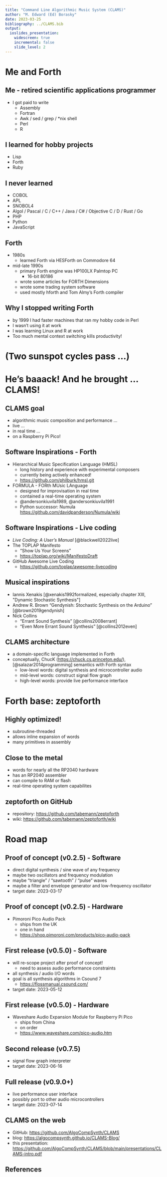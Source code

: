 ```yaml
---
title: "Command Line Algorithmic Music System (CLAMS)"
author: "M. Edward (Ed) Borasky"
date: 2023-03-25
bibliography: ../CLAMS.bib
output:
  ioslides_presentation:
    widescreen: true
    incremental: false
    slide_level: 2
---
```


# Me and Forth

## Me - retired scientific applications programmer
- I got paid to write
    - Assembly
    - Fortran
    - Awk / sed / grep / *nix shell
    - Perl
    - R

## I learned for hobby projects
- Lisp
- Forth
- Ruby
  
## I never learned
- COBOL
- APL
- SNOBOL4
- Algol / Pascal / C / C++ / Java / C# / Objective C / D / Rust / Go
- PHP
- Python
- JavaScript

## Forth
- 1980s 
    - learned Forth via HESForth on Commodore 64
- mid-late 1990s
    - primary Forth engine was HP100LX Palmtop PC
        - 16-bit 80186
    - wrote some articles for FORTH Dimensions
    - wrote some trading system software
    - used mostly hforth and Tom Almy's Forth compiler

## Why I stopped writing Forth
- by 1999 I had faster machines that ran my hobby code in Perl
- I wasn't using it at work
- I was learning Linux and R at work
- Too much mental context switching kills productivity!

# (Two sunspot cycles pass ...)

# He's baaack! And he brought ... CLAMS!

## CLAMS goal
- algorithmic music composition and performance ...
- live ...
- in real time ...
- on a Raspberry Pi Pico!

## Software Inspirations - Forth
- Hierarchical Music Specification Language (HMSL)
    - long history and experience with experimental composers
    - currently being actively enhanced!
    - <https://github.com/philburk/hmsl.git>
- FORMULA - FORth MUsic LAnguage
    - designed for improvisation in real time
    - contained a real-time operating system
    - @andersonkiuvila1989, @andersonkiuvila1991
    - Python successor: Numula <https://github.com/davidpanderson/Numula/wiki>

## Software Inspirations - Live coding
- _Live Coding: A User's Manual_ [@blackwell2022live]
- The TOPLAP Manifesto
    - "Show Us Your Screens"
    - <https://toplap.org/wiki/ManifestoDraft>
- GitHub Awesome Live Coding
    - <https://github.com/toplap/awesome-livecoding>

## Musical inspirations
- Iannis Xenakis [@xenakis1992formalized, especially chapter XIII, "Dynamic
Stochastic Synthesis"]
- Andrew R. Brown “Gendynish: Stochastic Synthesis on the Arduino"
[@brown2019gendynish]
- Nick Collins
    - "Errant Sound Synthesis" [@collins2008errant]
    - "Even More Errant Sound Synthesis" [@collins2012even]

## CLAMS architecture
- a domain-specific language implemented in Forth
- conceptually, ChucK (<https://chuck.cs.princeton.edu/>),
[@salazar2014programming] semantics with Forth syntax
    - low-level words: digital synthesis and microcontroller audio
    - mid-level words: construct signal flow graph
    - high-level words: provide live performance interface

# Forth base: zeptoforth

## Highly optimized!
- subroutine-threaded
- allows inline expansion of words
- many primitives in assembly

## Close to the metal
- words for nearly all the RP2040 hardware
- has an RP2040 assembler
- can compile to RAM or flash
- real-time operating system capabilites

## zeptoforth on GitHub
- repository: <https://github.com/tabemann/zeptoforth>
- wiki: <https://github.com/tabemann/zeptoforth/wiki>

# Road map

## Proof of concept (v0.2.5) - Software
- direct digital synthesis / sine  wave of any frequency
- maybe two oscillators and frequency modulation
- maybe "triangle" / "sawtooth" / "pulse" waves
- maybe a filter and envelope generator and low-frequency oscillator
- target date: 2023-03-17

## Proof of concept (v0.2.5) - Hardware
- Pimoroni Pico Audio Pack
    - ships from the UK
    - one in hand
    - <https://shop.pimoroni.com/products/pico-audio-pack>

## First release (v0.5.0) - Software
- will re-scope project after proof of concept!
    - need to assess audio performance constraints
- all synthesis / audio I/O words
- goal is all synthesis algorithms in Csound 7
    - <https://flossmanual.csound.com/>
- target date: 2023-05-12

## First release (v0.5.0) - Hardware
- Waveshare Audio Expansion Module for Raspberry Pi Pico
    - ships from China
    - on order
    - <https://www.waveshare.com/pico-audio.htm>

## Second release (v0.7.5)
- signal flow graph interpreter
- target date: 2023-06-16

## Full release (v0.9.0+)
- live performance user interface
- possibly port to other audio microcontrollers
- target date: 2023-07-14

## CLAMS on the web
- GitHub: <https://github.com/AlgoCompSynth/CLAMS>
- blog: <https://algocompsynth.github.io/CLAMS-Blog/>
- this presentation:
<https://github.com/AlgoCompSynth/CLAMS/blob/main/presentations/CLAMS-intro.pdf>

## References {.smaller}
